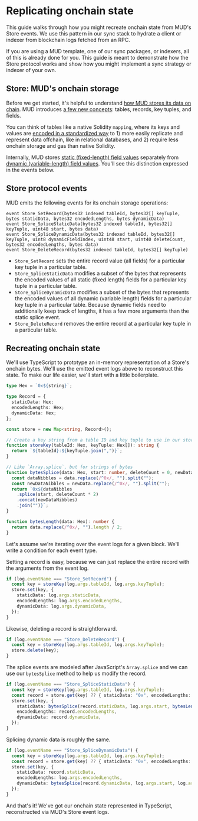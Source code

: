 # Replicating onchain state

This guide walks through how you might recreate onchain state from MUD's Store events. We use this pattern in our sync stack to hydrate a client or indexer from blockchain logs fetched from an RPC.

If you are using a MUD template, one of our sync packages, or indexers, all of this is already done for you. This guide is meant to demonstrate how the Store protocol works and show how you might implement a sync strategy or indexer of your own.

## Store: MUD's onchain storage

Before we get started, it's helpful to understand [how MUD stores its data on chain](/store/introduction). MUD introduces [a few new concepts](/store/data-model): tables, records, key tuples, and fields.

You can think of tables like a native Solidity `mapping`, where its keys and values are [encoded in a standardized way](/store/encoding) to 1) more easily replicate and represent data offchain, like in relational databases, and 2) require less onchain storage and gas than native Solidity.

Internally, MUD stores [static (fixed-length) field values](/store/encoding#static-length-data) separately from [dynamic (variable-length) field values](/store/encoding#dynamic-length-data). You'll see this distinction expressed in the events below.

## Store protocol events

MUD emits the following events for its onchain storage operations:

```solidity
event Store_SetRecord(bytes32 indexed tableId, bytes32[] keyTuple, bytes staticData, bytes32 encodedLengths, bytes dynamicData)
event Store_SpliceStaticData(bytes32 indexed tableId, bytes32[] keyTuple, uint48 start, bytes data)
event Store_SpliceDynamicData(bytes32 indexed tableId, bytes32[] keyTuple, uint8 dynamicFieldIndex, uint48 start, uint40 deleteCount, bytes32 encodedLengths, bytes data)
event Store_DeleteRecord(bytes32 indexed tableId, bytes32[] keyTuple)
```

- `Store_SetRecord` sets the entire record value (all fields) for a particular key tuple in a particular table.
- `Store_SpliceStaticData` modifies a subset of the bytes that represents the encoded values of all static (fixed length) fields for a particular key tuple in a particular table.
- `Store_SpliceDynamicData` modifies a subset of the bytes that represents the encoded values of all dynamic (variable length) fields for a particular key tuple in a particular table. Because dynamic fields need to additionally keep track of lengths, it has a few more arguments than the static splice event.
- `Store_DeleteRecord` removes the entire record at a particular key tuple in a particular table.

## Recreating onchain state

We'll use TypeScript to prototype an in-memory representation of a Store's onchain bytes. We'll use the emitted event logs above to reconstruct this state. To make our life easier, we'll start with a little boilerplate.

```ts
type Hex = `0x${string}`;

type Record = {
  staticData: Hex;
  encodedLengths: Hex;
  dynamicData: Hex;
};

const store = new Map<string, Record>();

// Create a key string from a table ID and key tuple to use in our store Map above
function storeKey(tableId: Hex, keyTuple: Hex[]): string {
  return `${tableId}:${keyTuple.join(",")}`;
}

// Like `Array.splice`, but for strings of bytes
function bytesSplice(data: Hex, start: number, deleteCount = 0, newData: Hex = "0x"): Hex {
  const dataNibbles = data.replace(/^0x/, "").split("");
  const newDataNibbles = newData.replace(/^0x/, "").split("");
  return `0x${dataNibbles
    .splice(start, deleteCount * 2)
    .concat(newDataNibbles)
    .join("")}`;
}

function bytesLength(data: Hex): number {
  return data.replace(/^0x/, "").length / 2;
}
```

Let's assume we're iterating over the event logs for a given block. We'll write a condition for each event type.

Setting a record is easy, because we can just replace the entire record with the arguments from the event log.

```ts
if (log.eventName === "Store_SetRecord") {
  const key = storeKey(log.args.tableId, log.args.keyTuple);
  store.set(key, {
    staticData: log.args.staticData,
    encodedLengths: log.args.encodedLengths,
    dynamicData: log.args.dynamicData,
  });
}
```

Likewise, deleting a record is straightforward.

```ts
if (log.eventName === "Store_DeleteRecord") {
  const key = storeKey(log.args.tableId, log.args.keyTuple);
  store.delete(key);
}
```

The splice events are modeled after JavaScript's `Array.splice` and we can use our `bytesSplice` method to help us modify the record.

```ts
if (log.eventName === "Store_SpliceStaticData") {
  const key = storeKey(log.args.tableId, log.args.keyTuple);
  const record = store.get(key) ?? { staticData: "0x", encodedLengths: "0x", dynamicData: "0x" };
  store.set(key, {
    staticData: bytesSplice(record.staticData, log.args.start, bytesLength(log.args.data), log.args.data),
    encodedLengths: record.encodedLengths,
    dynamicData: record.dynamicData,
  });
}
```

Splicing dynamic data is roughly the same.

```ts
if (log.eventName === "Store_SpliceDynamicData") {
  const key = storeKey(log.args.tableId, log.args.keyTuple);
  const record = store.get(key) ?? { staticData: "0x", encodedLengths: "0x", dynamicData: "0x" };
  store.set(key, {
    staticData: record.staticData,
    encodedLengths: log.args.encodedLengths,
    dynamicData: bytesSplice(record.dynamicData, log.args.start, log.args.deleteCount, log.args.data),
  });
}
```

And that's it! We've got our onchain state represented in TypeScript, reconstructed via MUD's Store event logs.
